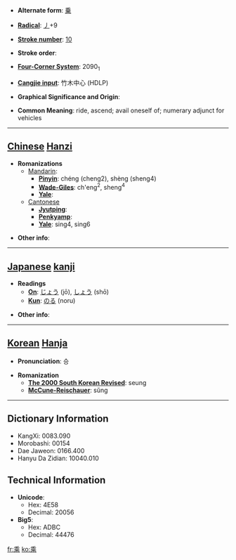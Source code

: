 * '''Alternate form''': [[乗]]

* '''[[Wiktionary:Chinese radical index| Radical]]''': [[Wiktionary:Chinese radical index 丿|丿]]+9

* '''[[Wiktionary:Chinese total strokes index|Stroke number]]''': [[Wiktionary:Chinese total strokes index 10|10]]

* '''Stroke order''': 

* '''[[Wiktionary:Chinese four corner index|Four-Corner System]]''': 2090<sub>1</sub>

* '''[[Wiktionary:Chinese Cangjie index|Cangjie input]]''': 竹木中心 (HDLP)

* '''Graphical Significance and Origin''': 

* '''Common Meaning''': ride, ascend; avail oneself of; numerary adjunct for vehicles

----

== [[Chinese]] [[Hanzi]] ==

* '''Romanizations'''
** [[Mandarin]]:
*** '''[[Pinyin]]''': chéng (cheng2), shèng (sheng4)
*** '''[[Wade-Giles]]''': ch'eng<sup>2</sup>, sheng<sup>4</sup>
*** '''[[Yale]]''': 
**[[Cantonese]]
***'''[[Jyutping]]''':
***'''[[Penkyamp]]''': 
***'''[[Yale]]''': sing4, sing6

* '''Other info''': 

----

== [[Japanese]] [[kanji]] ==

* '''Readings'''
** '''[[On]]''': [[じょう]] (jō), [[しょう]] (shō)
** '''[[Kun]]''': [[のる]] (noru)

* '''Other info''':  

----

== [[Korean]] [[Hanja]] ==

* '''Pronunciation''': 승

* '''Romanization'''
** '''[[The 2000 South Korean Revised Romanization|The 2000 South Korean Revised]]''': seung
** '''[[McCune-Reischauer]]''': sŭng

----

== Dictionary Information ==

* KangXi: 0083.090
* Morobashi: 00154
* Dae Jaweon: 0166.400
* Hanyu Da Zidian: 10040.010

== Technical Information ==

* '''Unicode''':
** Hex: 4E58
** Decimal: 20056
* '''Big5''':
** Hex: ADBC
** Decimal: 44476

[[fr:乘]]
[[ko:乘]]